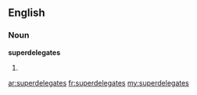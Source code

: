==English==

===Noun===
'''superdelegates'''

# {{plural of|[[superdelegate]]}}

[[ar:superdelegates]]
[[fr:superdelegates]]
[[my:superdelegates]]